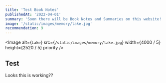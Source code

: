 ```yaml
---
title: 'Test Book Notes'
publishedAt: '2022-04-01'
summary: 'Soon there will be Book Notes and Summaries on this website!!'
image: '/static/images/memory/lake.jpg'
recommendation: 9
---
```


<Image
  alt={`Lake`}
  src={`/static/images/memory/lake.jpg`}
  width={4000 / 5}
  height={2520 / 5}
  priority
/>

## Test

Looks this is working??

